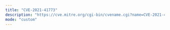 ```yaml
---
title: "CVE-2021-41773"
description: "https://cve.mitre.org/cgi-bin/cvename.cgi?name=CVE-2021-41773"
mode: "custom"
---
```



<WorkflowPage 
title="CVE-2021-41773"
category="Vulnerability Scanning"
description="https://cve.mitre.org/cgi-bin/cvename.cgi?name=CVE-2021-41773"
createdOn="29 June, 2022"
author="trickest-mhmdiaa"
workflowUrl="https://editor.staging.trickest.io/preview?workflow_url=https://trickest-public-workflow.s3.eu-central-1.amazonaws.com/22729809-28ca-46b0-ba08-40aad3ff0035.json"
id="22729809-28ca-46b0-ba08-40aad3ff0035"
/>